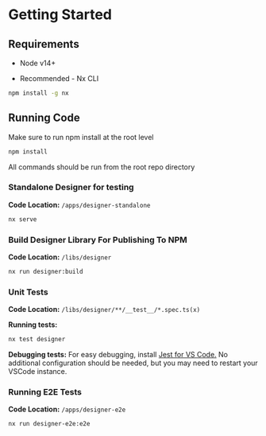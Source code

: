 
<Meta title="Docs/Getting Started" />

# Getting Started

## Requirements

- Node v14+

- Recommended - Nx CLI

```bash
npm install -g nx
```

## Running Code

Make sure to run npm install at the root level

```bash
npm install
```

All commands should be run from the root repo directory

### Standalone Designer for testing

**Code Location:** `/apps/designer-standalone`

```bash
nx serve
```

### Build Designer Library For Publishing To NPM

**Code Location:** `/libs/designer`

```bash
nx run designer:build
```

### Unit Tests

**Code Location:** `/libs/designer/**/__test__/*.spec.ts(x)`

**Running tests:**

```bash
nx test designer
```

**Debugging tests:** For easy debugging, install [Jest for VS Code.](https://marketplace.visualstudio.com/items?itemName=Orta.vscode-jest)
No additional configuration should be needed, but you may need to restart your VSCode instance.

### Running E2E Tests

**Code Location:** `/apps/designer-e2e`

```bash
nx run designer-e2e:e2e
```
